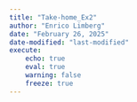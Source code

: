 ```yaml
---
title: "Take-home_Ex2"
author: "Enrico Limberg"
date: "February 26, 2025"
date-modified: "last-modified"
execute:
    echo: true
    eval: true
    warning: false
    freeze: true
---
```

